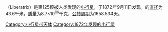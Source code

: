 {{Infobox Planet | discovery=yes | physical_characteristics = yes | bgcolour=#FFFFC0 |
 name=125 Liberatrix
 | discoverer=[[保羅·亨利和普羅斯佩·亨利|保羅·亨利和普羅斯佩·亨利]]
 | discovered=1872年9月11日
 | alt_names= 
 | mp_category=[[小行星带|小行星带]]
 | epoch=2006年12月31日 ([[儒略日|JD]] 2454100.5)
 | semimajor=410.213 [[Giga|G]][[metre|m]] (2.742 [[Astronomical_unit|AU]])
 | perihelion=376.865 Gm (2.519 AU)
 | aphelion=443.561 Gm (2.965 AU)
 | eccentricity=0.081
 | period=1658.534 [[日|d]] (4.54 [[Julian_year_(astronomy)|a]])
 | inclination=4.656[[degree_(angle)|°]]
 | asc_node=169.160°
 | arg_peri=110.210°
 | mean_anomaly=267.835°
 | avg_speed=17.96 km/[[second|s]]
 | dimensions=43.6 km
 | mass=8.7{{e|16}} [[kilogram|kg]]
 | density=2.0 g/[[cubic_centimetre|cm³]]
 | surface_grav=0.0122 m/s²
 | escape_velocity=0.0231 km/s
 | rotation=? d
 | spectral_type=[[M-type_asteroid|M]]
 | abs_magnitude=9.04
 | albedo=0.10
 | single_temperature=~168 [[kelvin|K]]}}
'''{{BASEPAGENAME}}'''（Liberatrix）是第125颗被人类发现的[[小行星|小行星]]，于1872年9月11日发现。{{BASEPAGENAME}}的[[直径|直径]]为43.6千米，[[质量|质量]]为8.7×10<sup>16</sup>千克，[[公转周期|公转周期]]为1658.534天。
{{小行星小作品}}

[[Category:小行星带天体|Category:小行星带天体]]
[[Category:1872年发现的小行星|Category:1872年发现的小行星]]